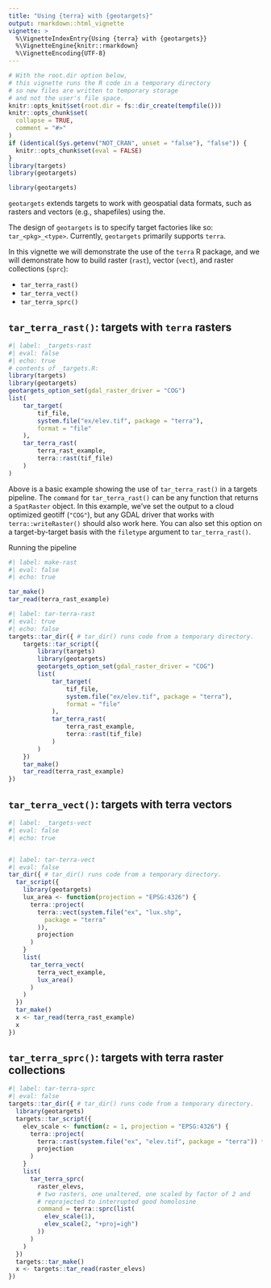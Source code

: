 ```yaml
---
title: "Using {terra} with {geotargets}"
output: rmarkdown::html_vignette
vignette: >
  %\VignetteIndexEntry{Using {terra} with {geotargets}}
  %\VignetteEngine{knitr::rmarkdown}
  %\VignetteEncoding{UTF-8}
---
```


```r
# With the root.dir option below,
# this vignette runs the R code in a temporary directory
# so new files are written to temporary storage
# and not the user's file space.
knitr::opts_knit$set(root.dir = fs::dir_create(tempfile()))
knitr::opts_chunk$set(
  collapse = TRUE,
  comment = "#>"
)
if (identical(Sys.getenv("NOT_CRAN", unset = "false"), "false")) {
  knitr::opts_chunk$set(eval = FALSE)
}
library(targets)
library(geotargets)
```

```r
library(geotargets)
```

`geotargets` extends targets to work with geospatial data formats, such as rasters and vectors (e.g., shapefiles) using the.

The design of `geotargets` is to specify target factories like so: `tar_<pkg>_<type>`.
Currently, `geotargets` primarily supports `terra`.

In this vignette we will demonstrate the use of the `terra` R package, and we will demonstrate how to build raster (`rast`), vector (`vect`), and raster collections (`sprc`):

-   `tar_terra_rast()`
-   `tar_terra_vect()`
-   `tar_terra_sprc()`

## `tar_terra_rast()`: targets with `terra` rasters

```r
#| label: _targets-rast
#| eval: false
#| echo: true
# contents of _targets.R:
library(targets)
library(geotargets)
geotargets_option_set(gdal_raster_driver = "COG")
list(
    tar_target(
        tif_file,
        system.file("ex/elev.tif", package = "terra"),
        format = "file"
    ),
    tar_terra_rast(
        terra_rast_example,
        terra::rast(tif_file)
    )
)
```

Above is a basic example showing the use of `tar_terra_rast()` in a targets pipeline.
The `command` for `tar_terra_rast()` can be any function that returns a `SpatRaster` object.
In this example, we've set the output to a cloud optimized geotiff (`"COG"`), but any GDAL driver that works with `terra::writeRaster()` should also work here.
You can also set this option on a target-by-target basis with the `filetype` argument to `tar_terra_rast()`.

Running the pipeline

```r
#| label: make-rast
#| eval: false
#| echo: true

tar_make()
tar_read(terra_rast_example)
```

```r
#| label: tar-terra-rast
#| eval: true
#| echo: false
targets::tar_dir({ # tar_dir() runs code from a temporary directory.
    targets::tar_script({
        library(targets)
        library(geotargets)
        geotargets_option_set(gdal_raster_driver = "COG")
        list(
            tar_target(
                tif_file,
                system.file("ex/elev.tif", package = "terra"),
                format = "file"
            ),
            tar_terra_rast(
                terra_rast_example,
                terra::rast(tif_file)
            )
        )
    })
    tar_make()
    tar_read(terra_rast_example)
})
```

## `tar_terra_vect()`: targets with terra vectors

```r
#| label: _targets-vect
#| eval: false
#| echo: true



```

```r
#| label: tar-terra-vect
#| eval: false
tar_dir({ # tar_dir() runs code from a temporary directory.
  tar_script({
    library(geotargets)
    lux_area <- function(projection = "EPSG:4326") {
      terra::project(
        terra::vect(system.file("ex", "lux.shp",
          package = "terra"
        )),
        projection
      )
    }
    list(
      tar_terra_vect(
        terra_vect_example,
        lux_area()
      )
    )
  })
  tar_make()
  x <- tar_read(terra_rast_example)
  x
})
```

## `tar_terra_sprc()`: targets with terra raster collections

```r
#| label: tar-terra-sprc
#| eval: false
targets::tar_dir({ # tar_dir() runs code from a temporary directory.
  library(geotargets)
  targets::tar_script({
    elev_scale <- function(z = 1, projection = "EPSG:4326") {
      terra::project(
        terra::rast(system.file("ex", "elev.tif", package = "terra")) * z,
        projection
      )
    }
    list(
      tar_terra_sprc(
        raster_elevs,
        # two rasters, one unaltered, one scaled by factor of 2 and
        # reprojected to interrupted good homolosine
        command = terra::sprc(list(
          elev_scale(1),
          elev_scale(2, "+proj=igh")
        ))
      )
    )
  })
  targets::tar_make()
  x <- targets::tar_read(raster_elevs)
})
```
